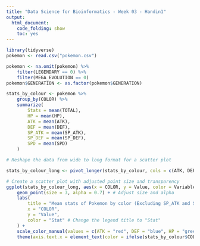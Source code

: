 ```yaml
---
title: "Data Science for Bioinformatics - Week 03 - Handin1"
output: 
  html_document:
    code_folding: show
    toc: yes
---
```


```r
library(tidyverse)
pokemon <- read.csv("pokemon.csv")
```

```r
pokemon <- na.omit(pokemon) %>%
    filter(LEGENDARY == 0) %>%
    filter(MEGA_EVOLUTION == 0)
pokemon$GENERATION <- as.factor(pokemon$GENERATION)
```

```r
stats_by_colour <- pokemon %>%
    group_by(COLOR) %>%
    summarize(
        Stats = mean(TOTAL),
        HP = mean(HP),
        ATK = mean(ATK),
        DEF = mean(DEF),
        SP_ATK = mean(SP_ATK),
        SP_DEF = mean(SP_DEF),
        SPD = mean(SPD)
    )
```

```r
# Reshape the data from wide to long format for a scatter plot

stats_by_colour_long <- pivot_longer(stats_by_colour, cols = c(ATK, DEF, HP, SPD), names_to = "Variable", values_to = "Value")

# Create a scatter plot with adjusted point size and transparency
ggplot(stats_by_colour_long, aes(x = COLOR, y = Value, color = Variable)) +
    geom_point(size = 3, alpha = 0.7) + # Adjust size and alpha
    labs(
        title = "Mean stats of Pokemon by color (Excluding SP_ATK and SP_DEF)",
        x = "COLOR",
        y = "Value",
        color = "Stat" # Change the legend title to "Stat"
    ) +
    scale_color_manual(values = c(ATK = "red", DEF = "blue", HP = "green", SPD = "yellow")) +
    theme(axis.text.x = element_text(color = ifelse(stats_by_colour$COLOR == "White", "#ffc400", stats_by_colour$COLOR)))
```


